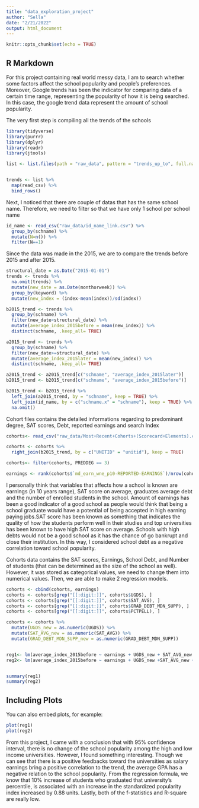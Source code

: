 ---
title: "data_exploration_project"
author: "Sella"
date: "2/21/2022"
output: html_document
---

```{r setup, include=FALSE}
knitr::opts_chunk$set(echo = TRUE)
```

## R Markdown
For this project containing real world messy data, I am to search whether some factors affect the school popularity and people's preferences. Moreover, Google trends has been the indicator for comparing data of a certain time range, representing the popularity of how it is being searched. In this case, the google trend data represent the amount of school popularity.

The very first step is compiling all the trends of the schools

```{r}
library(tidyverse)
library(purrr)
library(dplyr)
library(readr)
library(jtools)

list <- list.files(path = "raw_data", pattern = "trends_up_to", full.names = TRUE)


trends <- list %>%
  map(read_csv) %>%
  bind_rows()
```

Next, I noticed that there are couple of datas that has the same school name. Therefore, we need to filter so that we have only 1 school per school name

```{r}
id_name <- read_csv("raw_data/id_name_link.csv") %>%
  group_by(schname) %>%
  mutate(N=n()) %>%
  filter(N==1)
```

Since the data was made in the 2015, we are to compare the trends before 2015 and after 2015. 

```{r}
structural_date = as.Date("2015-01-01")
trends <- trends %>%
  na.omit(trends) %>%
  mutate(new_date = as.Date(monthorweek)) %>%
  group_by(keyword) %>%
  mutate(new_index = (index-mean(index))/sd(index))

b2015_trend <- trends %>%
  group_by(schname) %>%
  filter(new_date<structural_date) %>%
  mutate(average_index_2015before = mean(new_index)) %>%
  distinct(schname, .keep_all= TRUE)

a2015_trend <- trends %>%
  group_by(schname) %>%
  filter(new_date>=structural_date) %>%
  mutate(average_index_2015later = mean(new_index)) %>%
  distinct(schname, .keep_all= TRUE)

a2015_trend <- a2015_trend[c("schname", "average_index_2015later")]
b2015_trend <- b2015_trend[c("schname", "average_index_2015before")]

b2015_trend <- b2015_trend %>%
  left_join(a2015_trend, by = "schname", keep = TRUE) %>%
  left_join(id_name, by = c("schname.x" = "schname"), keep = TRUE) %>%
  na.omit()
```

Cohort files contains the detailed informations regarding to predominant degree, SAT scores, Debt, reported earnings and search Index 

```{r}
cohorts<- read_csv("raw_data/Most+Recent+Cohorts+(Scorecard+Elements).csv")

cohorts <- cohorts %>%
  right_join(b2015_trend, by = c("UNITID" = "unitid"), keep = TRUE)

cohorts<- filter(cohorts, PREDDEG == 3)

earnings <- rank(cohorts$`md_earn_wne_p10-REPORTED-EARNINGS`)/nrow(cohorts)
```


I personally think that variables that affects how a school is known are earnings (in 10 years range), SAT score on average, graduates average debt and the number of enrolled students in the school. Amount of earnings has been a good indicator of a good school as people would think that being a school graduate would have a potential of being accepted in high earning paying jobs.SAT score has been known as something that indicates the quality of how the students perform well in their studies and top universities has been known to have high SAT score on average. Schools with high debts would not be a good school as it has the chance of  go bankrupt and close their institution. In this way, I considered school debt as a negative correlation toward school popularity. 

Cohorts data contains the SAT scores, Earnings, School Debt, and Number of students (that can be determined as the size of the school as well). However, it was stored as categorical values, we need to change them into numerical values. Then, we are able to make 2 regression models. 

```{r}
cohorts <- cbind(cohorts, earnings)
cohorts <- cohorts[grep("[[:digit:]]", cohorts$UGDS), ]
cohorts <- cohorts[grep("[[:digit:]]", cohorts$SAT_AVG), ]
cohorts <- cohorts[grep("[[:digit:]]", cohorts$GRAD_DEBT_MDN_SUPP), ]
cohorts <- cohorts[grep("[[:digit:]]", cohorts$PCTPELL), ]

cohorts <- cohorts %>%
  mutate(UGDS_new = as.numeric(UGDS)) %>%
  mutate(SAT_AVG_new = as.numeric(SAT_AVG)) %>%
  mutate(GRAD_DEBT_MDN_SUPP_new = as.numeric(GRAD_DEBT_MDN_SUPP))


reg1<- lm(average_index_2015before ~ earnings + UGDS_new + SAT_AVG_new + GRAD_DEBT_MDN_SUPP_new, data= cohorts) 
reg2<- lm(average_index_2015before ~ earnings + UGDS_new +SAT_AVG_new + GRAD_DEBT_MDN_SUPP_new, data= cohorts) 


summary(reg1)
summary(reg2)
```

## Including Plots

You can also embed plots, for example:

```{r}
plot(reg1)
plot(reg2)
```

From this project, I came with a conclusion that with 95% confidence interval, there is no change of the school popularity among the high and low income universities. However, I found something interesting. Though we can see that there is a positive feedbacks toward the universities as salary earnings bring a positive correlation to the trend, the average GPA has a negative relation to the school popularity. From the regression formula, we know that 10% increase of students who graduated that university's percentile, is associated with an increase in the standardized popularity index increased by 0.88 units. Lastly, both of the f-statistics and R-square are really low.